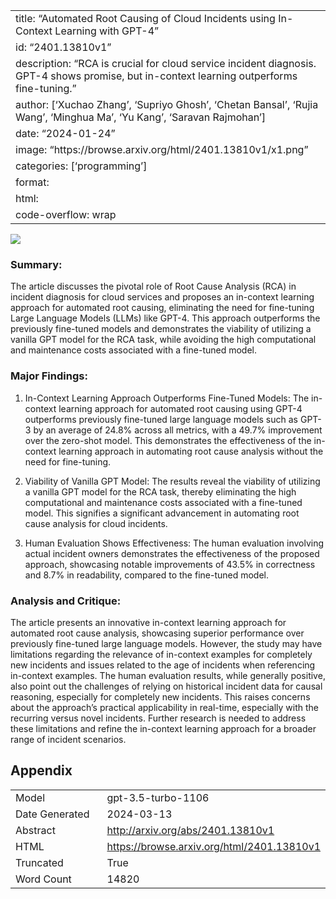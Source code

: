 
---
title: "Automated Root Causing of Cloud Incidents using In-Context Learning with GPT-4"
id: "2401.13810v1"
description: "RCA is crucial for cloud service incident diagnosis. GPT-4 shows promise, but in-context learning outperforms fine-tuning."
author: ['Xuchao Zhang', 'Supriyo Ghosh', 'Chetan Bansal', 'Rujia Wang', 'Minghua Ma', 'Yu Kang', 'Saravan Rajmohan']
date: "2024-01-24"
image: "https://browse.arxiv.org/html/2401.13810v1/x1.png"
categories: ['programming']
format:
  html:
    code-overflow: wrap
---

![](https://browse.arxiv.org/html/2401.13810v1/x1.png)

### Summary:
The article discusses the pivotal role of Root Cause Analysis (RCA) in incident diagnosis for cloud services and proposes an in-context learning approach for automated root causing, eliminating the need for fine-tuning Large Language Models (LLMs) like GPT-4. This approach outperforms the previously fine-tuned models and demonstrates the viability of utilizing a vanilla GPT model for the RCA task, while avoiding the high computational and maintenance costs associated with a fine-tuned model.

### Major Findings:
1. In-Context Learning Approach Outperforms Fine-Tuned Models: The in-context learning approach for automated root causing using GPT-4 outperforms previously fine-tuned large language models such as GPT-3 by an average of 24.8% across all metrics, with a 49.7% improvement over the zero-shot model. This demonstrates the effectiveness of the in-context learning approach in automating root cause analysis without the need for fine-tuning.
   
2. Viability of Vanilla GPT Model: The results reveal the viability of utilizing a vanilla GPT model for the RCA task, thereby eliminating the high computational and maintenance costs associated with a fine-tuned model. This signifies a significant advancement in automating root cause analysis for cloud incidents.

3. Human Evaluation Shows Effectiveness: The human evaluation involving actual incident owners demonstrates the effectiveness of the proposed approach, showcasing notable improvements of 43.5% in correctness and 8.7% in readability, compared to the fine-tuned model.

### Analysis and Critique:
The article presents an innovative in-context learning approach for automated root cause analysis, showcasing superior performance over previously fine-tuned large language models. However, the study may have limitations regarding the relevance of in-context examples for completely new incidents and issues related to the age of incidents when referencing in-context examples. The human evaluation results, while generally positive, also point out the challenges of relying on historical incident data for causal reasoning, especially for completely new incidents. This raises concerns about the approach's practical applicability in real-time, especially with the recurring versus novel incidents. Further research is needed to address these limitations and refine the in-context learning approach for a broader range of incident scenarios.

## Appendix

|          |          |
|----------|----------|
| Model     | gpt-3.5-turbo-1106       |
| Date Generated     | 2024-03-13       |
| Abstract | [http://arxiv.org/abs/2401.13810v1](http://arxiv.org/abs/2401.13810v1)        |
| HTML     | [https://browse.arxiv.org/html/2401.13810v1](https://browse.arxiv.org/html/2401.13810v1)       |
| Truncated       | True       |
| Word Count       | 14820       |